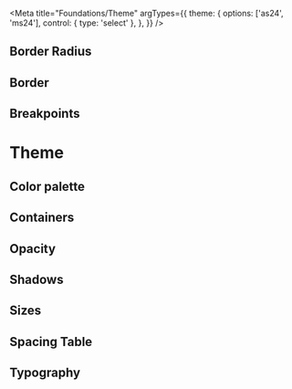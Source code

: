 

<Meta
  title="Foundations/Theme"
  argTypes={{
    theme: {
      options: ['as24', 'ms24'],
      control: { type: 'select' },
    },
  }}
/>

## Border Radius

<Canvas>
  <Story name="borderRadius" args={{ theme: 'as24' }}>
    <BorderRadiusShowcase />
  </Story>
</Canvas>

## Border

<Canvas>
  <Story name="border" args={{ theme: 'as24' }}>
    <BorderShowcase />
  </Story>
</Canvas>

## Breakpoints

<Canvas>
  <Story name="breakpoints" args={{ theme: 'as24' }}>
    <BreakpointShowcase />
  </Story>
</Canvas>

# Theme

## Color palette

<Canvas>
  <Story name="colors" args={{ theme: 'as24' }}>
    <ColorPalette>
      <ColorShowcase />
    </ColorPalette>
  </Story>
</Canvas>

## Containers

<Canvas>
  <Story name="containers" args={{ theme: 'as24' }}>
    <ContainerShowcase />
  </Story>
</Canvas>

## Opacity

<Canvas>
  <Story name="opacity" args={{ theme: 'as24' }}>
    <OpacityShowcase />
  </Story>
</Canvas>

## Shadows

<Canvas>
  <Story name="shadows" args={{ theme: 'as24' }}>
    <ShadowShowcase />
  </Story>
</Canvas>

## Sizes

<Canvas>
  <Story name="sizes" args={{ theme: 'as24' }}>
    <SizeShowcase />
  </Story>
</Canvas>

## Spacing Table

<Canvas>
  <Story name="space" args={{ theme: 'as24' }}>
    <SpaceShowcase />
  </Story>
</Canvas>

## Typography

<Canvas>
  <Story name="typography" args={{ theme: 'as24' }}>
    <TypographyShowcase />
  </Story>
</Canvas>
